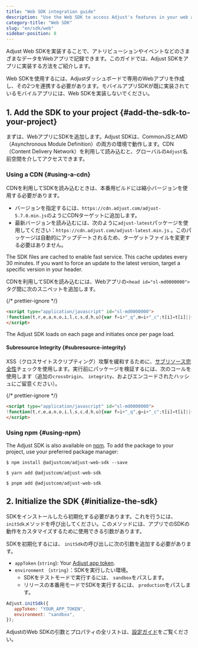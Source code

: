 ```yaml
---
title: "Web SDK integration guide"
description: "Use the Web SDK to access Adjust's features in your web apps"
category-title: "Web SDK"
slug: "en/sdk/web"
sidebar-position: 8
---
```

Adjust Web SDKを実装することで、アトリビューションやイベントなどのさまざまなデータをWebアプリで記録できます。このガイドでは、Adjust SDKをアプリに実装する方法をご紹介します。
<callout type="important"> 

Web SDKを使用するには、Adjustダッシュボードで専用のWebアプリを作成し、その2つを連携する必要があります。モバイルアプリSDKが既に実装されているモバイルアプリには、Web SDKを実装しないでください。
</Callout> 

1\. Add the SDK to your project \{\#add\-the\-sdk\-to\-your\-project\}
-------------------------------------------------------------------------------

まずは、WebアプリにSDKを追加します。Adjust SDKは、CommonJSとAMD（Asynchronous Module Definition）の両方の環境で動作します。CDN（Content Delivery Network）を利用して読み込むと、グローバルの`Adjust`名前空間を介してアクセスできます。

### Using a CDN \{\#using\-a\-cdn\}

CDNを利用してSDKを読み込むときは、本番用ビルドには縮小バージョンを使用する必要があります。

* バージョンを指定するには、`https://cdn.adjust.com/adjust-5.7.0.min.js`のようにCDNターゲットに追加します。
* 最新バージョンを読み込むには、次のように`adjust-latest`パッケージを使用してください：`https://cdn.adjust.com/adjust-latest.min.js` 。このパッケージは自動的にアップデートされるため、ターゲットファイルを変更する必要はありません。

<callout type="tip"> 

The SDK files are cached to enable fast service. This cache updates every 30 minutes. If you want to force an update to the latest version, target a specific version in your header.
</Callout> 

CDNを利用してSDKを読み込むには、Webアプリの`<head id="sl-md0000000">`タグ間に次のスニペットを追加します。

\{/\* prettier\-ignore \*/\}

```html
<script type="application/javascript" id="sl-md0000000">
!function(t,r,e,a,n,o,i,l,c,s,d,h,u){var f=i+"_q",m=i+"_c";t[i]=t[i]||{},t[f]=t[f]||[],t[m]=t[m]||[];for(let r=0;r<l.length;r++)d(t[i],t[f],l[r]);for(let r=0;r<c.length;r++){var g,b=c[r][0],p=c[r][1];t[i][b]=function(...r){return g=this,t[m].push((function(){g[s]=new t[i][b](...r)})),g};for(let r=0;r<p.length;r++){const e=p[r];t[i][b].prototype[e]=function(...r){t[m].push((function(){g[s][e](...r)}))}}}h=r.createElement(e),u=r.getElementsByTagName(e)[0],h.async=!0,h.src="https://cdn.adjust.com/adjust-latest.min.js",h.onload=function(){for(var r=0;r<t[m].length;r++)t[m][r]();t[m]=[];for(r=0;r<t[f].length;r++)t[f][r][1][0][s]?t[i][t[f][r][0]](t[f][r][1][0][s]):t[i][t[f][r][0]].apply(t[i],t[f][r][1]);t[f]=[]},u.parentNode.insertBefore(h,u)}(window,document,"script",0,0,0,"Adjust",["initSdk","getAttribution","getWebUUID","waitForAttribution","waitForWebUUID","setReferrer","trackEvent","addGlobalCallbackParameters","addGlobalPartnerParameters","removeGlobalCallbackParameter","removeGlobalPartnerParameter","clearGlobalCallbackParameters","clearGlobalPartnerParameters","switchToOfflineMode","switchBackToOnlineMode","stop","restart","gdprForgetMe","disableThirdPartySharing","trackThirdPartySharing","initSmartBanner","showSmartBanner","hideSmartBanner"],[["ThirdPartySharing",["addGranularOption","addPartnerSharingSetting"]]],"__realObj",(function(t,r,e){t[e]=function(){r.push([e,arguments])}}));
</script>
```

The Adjust SDK loads on each page and initiates once per page load.

#### Subresource Integrity \{\#subresource\-integrity\}

XSS（クロスサイトスクリプティング）攻撃を緩和するために、[サブリソース完全性](https://developer.mozilla.org/en-US/docs/Web/Security/Subresource_Integrity)チェックを使用します。実行前にパッケージを検証するには、次のコールを使用します（追加の`crossOrigin`、 `integrity`、およびエンコードされたハッシュにご留意ください）。

\{/\* prettier\-ignore \*/\}

```html
<script type="application/javascript" id="sl-md0000000">
!function(t,r,e,a,n,o,i,l,s,c,d,h,u){var f=i+"_q",g=i+"_c";t[i]=t[i]||{},t[f]=t[f]||[],t[g]=t[g]||[];for(let r=0;r<l.length;r++)d(t[i],t[f],l[r]);for(let r=0;r<s.length;r++){var m,b=s[r][0],p=s[r][1];t[i][b]=function(...r){return m=this,t[g].push((function(){m[c]=new t[i][b](...r)})),m};for(let r=0;r<p.length;r++){const e=p[r];t[i][b].prototype[e]=function(...r){t[g].push((function(){m[c][e](...r)}))}}}h=r.createElement(e),u=r.getElementsByTagName(e)[0],h.async=!0,h.src="https://cdn.adjust.com/adjust-latest.min.js",o&&(h.crossOrigin="anonymous",h.integrity=o),h.onload=function(){for(var r=0;r<t[g].length;r++)t[g][r]();t[g]=[];for(r=0;r<t[f].length;r++)t[f][r][1][0][c]?t[i][t[f][r][0]](t[f][r][1][0][c]):t[i][t[f][r][0]].apply(t[i],t[f][r][1]);t[f]=[]},u.parentNode.insertBefore(h,u)}(window,document,"script",0,0,"sha384-WE6fJqvcE0mjcC/fPYooIQAOhsHpTDVYjC52i6Asn3LECEpjHyI5zUwD8/5esthg","Adjust",["initSdk","getAttribution","getWebUUID","waitForAttribution","waitForWebUUID","setReferrer","trackEvent","addGlobalCallbackParameters","addGlobalPartnerParameters","removeGlobalCallbackParameter","removeGlobalPartnerParameter","clearGlobalCallbackParameters","clearGlobalPartnerParameters","switchToOfflineMode","switchBackToOnlineMode","stop","restart","gdprForgetMe","disableThirdPartySharing","trackThirdPartySharing","initSmartBanner","showSmartBanner","hideSmartBanner"],[["ThirdPartySharing",["addGranularOption","addPartnerSharingSetting"]]],"__realObj",(function(t,r,e){t[e]=function(){r.push([e,arguments])}}));
</script>
```

### Using npm \{\#using\-npm\}

The Adjust SDK is also available on [npm](https://www.npmjs.com/package/@adjustcom/adjust-web-sdk). To add the package to your project, use your preferred package manager:
<tabs> <tab title="npm" sync="npm"> 

```console
$ npm install @adjustcom/adjust-web-sdk --save
```

</Tab> <tab title="Yarn" sync="yarn"> 

```console
$ yarn add @adjustcom/adjust-web-sdk
```

</Tab> <tab title="pnpm" sync="pnpm"> 

```console
$ pnpm add @adjustcom/adjust-web-sdk
```

</Tab> </Tabs> 

2\. Initialize the SDK \{\#initialize\-the\-sdk\}
-------------------------------------------------------

SDKをインストールしたら初期化する必要があります。これを行うには、`initSdk`メソッドを呼び出してください。このメソッドには、アプリでのSDKの動作をカスタマイズするために使用できる引数があります。

SDKを初期化するには、 `initSdk`の呼び出しに次の引数を追加する必要があります。

* `appToken` \(`string`\): Your [Adjust app token](https://help.adjust.com/en/article/app-token-and-reporting-currency#view-your-app-details).
* `environment` （`string`）：SDKを実行したい環境。 
  * SDKをテストモードで実行するには、 `sandbox`をパスします。
  * リリースの本番用モードでSDKを実行するには、 `production`をパスします。

```js
Adjust.initSdk({
   appToken: "YOUR_APP_TOKEN",
   environment: "sandbox",
});
```

<callout type="seealso"> 

AdjustのWeb SDKの引数とプロパティの全リストは、[設定ガイド](/en/sdk/web/configuration)をご覧ください。
</Callout>

